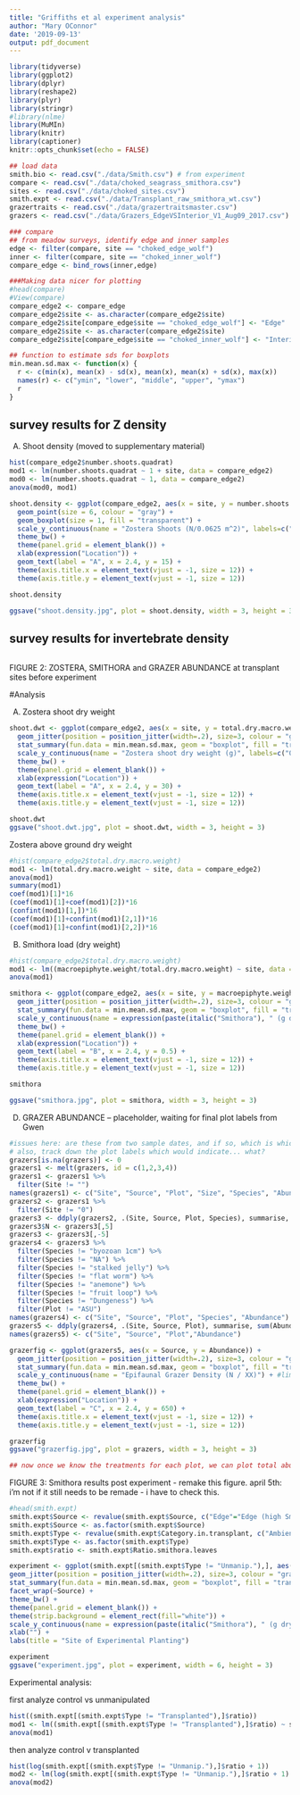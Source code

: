 ```yaml
---
title: "Griffiths et al experiment analysis"
author: "Mary OConnor"
date: '2019-09-13'
output: pdf_document
---
```


```r
library(tidyverse)
library(ggplot2)
library(dplyr)
library(reshape2)
library(plyr)
library(stringr)
#library(nlme)
library(MuMIn)
library(knitr)
library(captioner)
knitr::opts_chunk$set(echo = FALSE)
```

```r
## load data
smith.bio <- read.csv("./data/Smith.csv") # from experiment
compare <- read.csv("./data/choked_seagrass_smithora.csv")
sites <- read.csv("./data/choked_sites.csv")
smith.expt <- read.csv("./data/Transplant_raw_smithora_wt.csv")
grazertraits <- read.csv("./data/grazertraitsmaster.csv")
grazers <- read.csv("./data/Grazers_EdgeVSInterior_V1_Aug09_2017.csv")
```

```r
### compare
## from meadow surveys, identify edge and inner samples
edge <- filter(compare, site == "choked_edge_wolf")
inner <- filter(compare, site == "choked_inner_wolf")
compare_edge <- bind_rows(inner,edge)

###Making data nicer for plotting
#head(compare)
#View(compare)
compare_edge2 <- compare_edge
compare_edge2$site <- as.character(compare_edge2$site)
compare_edge2$site[compare_edge$site == "choked_edge_wolf"] <- "Edge"
compare_edge2$site <- as.character(compare_edge2$site)
compare_edge2$site[compare_edge$site == "choked_inner_wolf"] <- "Interior"

## function to estimate sds for boxplots
min.mean.sd.max <- function(x) {
  r <- c(min(x), mean(x) - sd(x), mean(x), mean(x) + sd(x), max(x))
  names(r) <- c("ymin", "lower", "middle", "upper", "ymax")
  r
}
```

## survey results for Z density
A) Shoot density (moved to supplementary material)
```r
hist(compare_edge2$number.shoots.quadrat)
mod1 <- lm(number.shoots.quadrat ~ 1 + site, data = compare_edge2)
mod0 <- lm(number.shoots.quadrat ~ 1, data = compare_edge2)
anova(mod0, mod1)
```

```r
shoot.density <- ggplot(compare_edge2, aes(x = site, y = number.shoots.quadrat)) + 
  geom_point(size = 6, colour = "gray") +
  geom_boxplot(size = 1, fill = "transparent") + 
  scale_y_continuous(name = "Zostera Shoots (N/0.0625 m^2)", labels=c("0","5","10","15"), limits = c(0, 15)) +
  theme_bw() + 
  theme(panel.grid = element_blank()) + 
  xlab(expression("Location")) + 
  geom_text(label = "A", x = 2.4, y = 15) +
  theme(axis.title.x = element_text(vjust = -1, size = 12)) + 
  theme(axis.title.y = element_text(vjust = -1, size = 12))

shoot.density

ggsave("shoot.density.jpg", plot = shoot.density, width = 3, height = 3)
```

## survey results for invertebrate density
```r

```


FIGURE 2: ZOSTERA, SMITHORA and GRAZER ABUNDANCE at transplant sites before experiment


#Analysis

A) Zostera shoot dry weight
```r
shoot.dwt <- ggplot(compare_edge2, aes(x = site, y = total.dry.macro.weight)) + 
  geom_jitter(position = position_jitter(width=.2), size=3, colour = "gray60") +
  stat_summary(fun.data = min.mean.sd.max, geom = "boxplot", fill = "transparent") + 
  scale_y_continuous(name = "Zostera shoot dry weight (g)", labels=c("0","10","20", "30"), limits = c(0, 30)) +
  theme_bw() + 
  theme(panel.grid = element_blank()) + 
  xlab(expression("Location")) + 
  geom_text(label = "A", x = 2.4, y = 30) +
  theme(axis.title.x = element_text(vjust = -1, size = 12)) + 
  theme(axis.title.y = element_text(vjust = -1, size = 12))

shoot.dwt
ggsave("shoot.dwt.jpg", plot = shoot.dwt, width = 3, height = 3)
```

Zostera above ground dry weight
```r
#hist(compare_edge2$total.dry.macro.weight)
mod1 <- lm(total.dry.macro.weight ~ site, data = compare_edge2)
anova(mod1)
summary(mod1)
coef(mod1)[1]*16
(coef(mod1)[1]+coef(mod1)[2])*16
(confint(mod1)[1,])*16
(coef(mod1)[1]+confint(mod1)[2,1])*16
(coef(mod1)[1]+confint(mod1)[2,2])*16
```

B) Smithora load (dry weight)
```r
#hist(compare_edge2$total.dry.macro.weight)
mod1 <- lm((macroepiphyte.weight/total.dry.macro.weight) ~ site, data = compare_edge2)
anova(mod1)
```

```r
smithora <- ggplot(compare_edge2, aes(x = site, y = macroepiphyte.weight/total.dry.macro.weight)) + 
  geom_jitter(position = position_jitter(width=.2), size=3, colour = "gray60") +
  stat_summary(fun.data = min.mean.sd.max, geom = "boxplot", fill = "transparent") + 
  scale_y_continuous(name = expression(paste(italic("Smithora"), " (g dry wt / g Zostera dry wt)")), limits = c(0, 0.5)) +
  theme_bw() + 
  theme(panel.grid = element_blank()) + 
  xlab(expression("Location")) + 
  geom_text(label = "B", x = 2.4, y = 0.5) +
  theme(axis.title.x = element_text(vjust = -1, size = 12)) + 
  theme(axis.title.y = element_text(vjust = -1, size = 12))

smithora

ggsave("smithora.jpg", plot = smithora, width = 3, height = 3)
```

D) GRAZER ABUNDANCE -- placeholder, waiting for final plot labels from Gwen

```r
#issues here: are these from two sample dates, and if so, which is which?
# also, track down the plot labels which would indicate... what?
grazers[is.na(grazers)] <- 0
grazers1 <- melt(grazers, id = c(1,2,3,4))
grazers1 <- grazers1 %>%
  filter(Site != "")
names(grazers1) <- c("Site", "Source", "Plot", "Size", "Species", "Abundance")
grazers2 <- grazers1 %>%
  filter(Site != "0")
grazers3 <- ddply(grazers2, .(Site, Source, Plot, Species), summarise, sum(Abundance))
grazers3$N <- grazers3[,5]
grazers3 <- grazers3[,-5]
grazers4 <- grazers3 %>%
  filter(Species != "byozoan 1cm") %>%
  filter(Species != "NA") %>%
  filter(Species != "stalked jelly") %>%
  filter(Species != "flat worm") %>%
  filter(Species != "anemone") %>%
  filter(Species != "fruit loop") %>%
  filter(Species != "Dungeness") %>%
  filter(Plot != "ASU") 
names(grazers4) <- c("Site", "Source", "Plot", "Species", "Abundance")
grazers5 <- ddply(grazers4, .(Site, Source, Plot), summarise, sum(Abundance))
names(grazers5) <- c("Site", "Source", "Plot","Abundance")

grazerfig <- ggplot(grazers5, aes(x = Source, y = Abundance)) + 
  geom_jitter(position = position_jitter(width=.2), size=3, colour = "gray60") +
  stat_summary(fun.data = min.mean.sd.max, geom = "boxplot", fill = "transparent") + 
  scale_y_continuous(name = "Epifaunal Grazer Density (N / XX)") + #limits = c(0, 0.5)
  theme_bw() + 
  theme(panel.grid = element_blank()) + 
  xlab(expression("Location")) + 
  geom_text(label = "C", x = 2.4, y = 650) +
  theme(axis.title.x = element_text(vjust = -1, size = 12)) + 
  theme(axis.title.y = element_text(vjust = -1, size = 12))

grazerfig
ggsave("grazerfig.jpg", plot = grazers, width = 3, height = 3)

## now once we know the treatments for each plot, we can plot total abundance
```

FIGURE 3: Smithora results post experiment - remake this figure. april 5th: i'm not if it still needs to be remade - i have to check this.
```r
#head(smith.expt)
smith.expt$Source <- revalue(smith.expt$Source, c("Edge"="Edge (high Smithora)",  "Interior"="Interior (low Smithora)"))
smith.expt$Source <- as.factor(smith.expt$Source)
smith.expt$Type <- revalue(smith.expt$Category.in.transplant, c("Ambient"="Unmanip.", "Experiment"="Transplanted", "Control"="Control"))
smith.expt$Type <- as.factor(smith.expt$Type)
smith.expt$ratio <- smith.expt$Ratio.smithora.leaves

experiment <- ggplot(smith.expt[(smith.expt$Type != "Unmanip."),], aes(x = Type, y = ratio)) + 
geom_jitter(position = position_jitter(width=.2), size=3, colour = "gray60") +
stat_summary(fun.data = min.mean.sd.max, geom = "boxplot", fill = "transparent") + 
facet_wrap(~Source) + 
theme_bw() + 
theme(panel.grid = element_blank()) + 
theme(strip.background = element_rect(fill="white")) + 
scale_y_continuous(name = expression(paste(italic("Smithora"), " (g dry wt / g Zostera dry wt)")), limits = c(-0.1, 1), breaks = c(0, 0.5, 1), labels = c(0, 0.5, 1)) +
xlab("") +
labs(title = "Site of Experimental Planting") 

experiment
ggsave("experiment.jpg", plot = experiment, width = 6, height = 3)
```

Experimental analysis: 

first analyze control vs unmanipulated
```r
hist((smith.expt[(smith.expt$Type != "Transplanted"),]$ratio))
mod1 <- lm((smith.expt[(smith.expt$Type != "Transplanted"),]$ratio) ~ smith.expt[(smith.expt$Type != "Transplanted"),]$Type + smith.expt[(smith.expt$Type != "Transplanted"),]$Source)
anova(mod1)
```

then analyze control v transplanted
```r
hist(log(smith.expt[(smith.expt$Type != "Unmanip."),]$ratio + 1))
mod2 <- lm(log(smith.expt[(smith.expt$Type != "Unmanip."),]$ratio + 1) ~ smith.expt[(smith.expt$Type != "Unmanip."),]$Type * smith.expt[(smith.expt$Type != "Unmanip."),]$Source)
anova(mod2)
```
